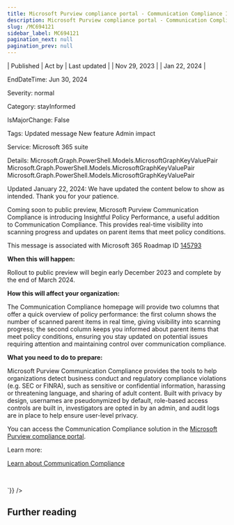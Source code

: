 ```yaml
---
title: Microsoft Purview compliance portal - Communication Compliance Insightful Policy Performance - Public Preview
description: Microsoft Purview compliance portal - Communication Compliance Insightful Policy Performance - Public Preview
slug: /MC694121
sidebar_label: MC694121
pagination_next: null
pagination_prev: null
---
```



| Published | Act by | Last updated |
| Nov 29, 2023 |  | Jan 22, 2024 |

EndDateTime: Jun 30, 2024

Severity: normal

Category: stayInformed

IsMajorChange: False

Tags: Updated message New feature Admin impact

Service: Microsoft 365 suite

Details: Microsoft.Graph.PowerShell.Models.MicrosoftGraphKeyValuePair Microsoft.Graph.PowerShell.Models.MicrosoftGraphKeyValuePair Microsoft.Graph.PowerShell.Models.MicrosoftGraphKeyValuePair

<div dangerouslySetInnerHTML={{__html:`
<p style="">Updated January 22, 2024: We have updated the content below to show as intended. Thank you for your patience.</p><p style="">Coming soon to public preview, Microsoft Purview Communication Compliance is introducing Insightful Policy Performance, a useful  addition to Communication Compliance. This provides real-time visibility into scanning progress and updates on parent items that meet policy conditions.</p>
<p>This message is associated with Microsoft 365 Roadmap ID <a href="https://www.microsoft.com/microsoft-365/roadmap?filters=&amp;searchterms=145793" target="_blank">145793</a></p>
<p><b>When this will happen:</b></p>

<p>Rollout to public preview will begin early December 2023 and complete by the end of March 2024.</p>

<p><b>How this will affect your organization:</b></p>

<p>The Communication Compliance homepage will provide two columns that offer a quick overview of policy performance: the first column shows the number of scanned parent items in real time, giving visibility into scanning progress; the second column keeps you informed about parent items that meet policy conditions, ensuring you stay updated on potential issues requiring attention and maintaining control over communication compliance.</p>
<p><b>What you need to do to prepare:</b></p>
<p>Microsoft Purview Communication Compliance provides the tools to help organizations detect business conduct and regulatory compliance violations (e.g. SEC or FINRA), such as sensitive or confidential information, harassing or threatening language, and sharing of adult content. Built with privacy by design, usernames are pseudonymized by default, role-based access controls are built in, investigators are opted in by an admin, and audit logs are in place to help ensure user-level privacy.</p><p>You can access the Communication Compliance solution in the <a href="https://purview.microsoft.com/compliance" target="_blank">Microsoft Purview compliance portal</a>.</p><p> 
</p><p>Learn more: 
</p><p><a href="https://docs.microsoft.com/microsoft-365/compliance/communication-compliance?view=o365-worldwide" target="_blank">Learn about Communication Compliance</a>  
</p><p><br></p>
`}} />

## Further reading
